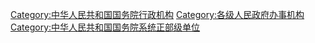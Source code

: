 {{Catmore}}

[[Category:中华人民共和国国务院行政机构|Category:中华人民共和国国务院行政机构]]
[[Category:各级人民政府办事机构|Category:各级人民政府办事机构]]
[[Category:中华人民共和国国务院系统正部级单位|Category:中华人民共和国国务院系统正部级单位]]